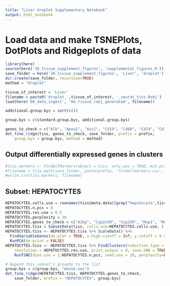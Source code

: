 ```yaml
---
title: "Liver droplet Supplementary Notebook"
output: html_notebook
---
```


# Load data and make TSNEPlots, DotPlots and Ridgeplots of data

```r
library(here)
source(here('30_tissue_supplement_figures', 'supplemental_figures.R'))
save_folder = here('30_tissue_supplement_figures', 'Liver', 'droplet')
dir.create(save_folder, recursive=TRUE)
method = "droplet"

tissue_of_interest = 'Liver'
filename = paste0('droplet_',tissue_of_interest, '_seurat_tiss.Robj')
load(here('00_data_ingest', '04_tissue_robj_generated', filename))

additional.group.bys = sort(c())

group.bys = c(standard.group.bys, additional.group.bys)

genes_to_check = c("Alb", "Apoa1", "Ass1", "Cd19", "Cd68", "Cd74", "Cd79a", "Cd79b", "Cdh1", "Clec4f", "Cxcr6", "Cyp2e1", "Cyp2f2", "Emr1", "Epcam", "Glul", "Gstp1", "Gulo", "Gzma", "Hal", "Hamp", "Il2rb", "Irf7", "Kdr", "Krt19", "Krt7", "Nkg7", "Nrp1", "Oat", "Oit3", "Pck1", "Pecam1", "Ptprc", "Serpina1c", "Ttr", "Ubb", "Zap70")
dot_tsne_ridge(tiss, genes_to_check, save_folder, prefix = prefix,
    group.bys = group.bys, method = method)
```

## Output differentially expressed genes in clusters

```r
#tiss.markers <- FindAllMarkers(object = tiss, only.pos = TRUE, min.pct = 0.25, thresh.use = 0.25)
#filename = file.path(save_folder, paste(prefix, 'findallmarkers.csv', sep='_'))
#write.csv(tiss.markers, filename)
```

## Subset: HEPATOCYTES

```r
HEPATOCYTES.cells.use = rownames(tiss@meta.data)[grep("hepatocyte",tiss@meta.data$cell_ontology_class)]
HEPATOCYTES.n.pcs = 8
HEPATOCYTES.res.use = 0.5
HEPATOCYTES.perplexity = 30
HEPATOCYTES.genes_to_check = c("A1bg", "Cyp2c69", "Cyp2d9", "Mup1", "Mup12", "Mup20", "Mup21", "Xist")
HEPATOCYTES.tiss = SubsetData(tiss, cells.use=HEPATOCYTES.cells.use, )
HEPATOCYTES.tiss <- HEPATOCYTES.tiss %>% ScaleData() %>% 
  FindVariableGenes(do.plot = TRUE, x.high.cutoff = Inf, y.cutoff = 0.5) %>%
  RunPCA(do.print = FALSE)
HEPATOCYTES.tiss <- HEPATOCYTES.tiss %>% FindClusters(reduction.type = "pca", dims.use = 1:HEPATOCYTES.n.pcs, 
    resolution = HEPATOCYTES.res.use, print.output = 0, save.SNN = TRUE) %>%
    RunTSNE(dims.use = 1:HEPATOCYTES.n.pcs, seed.use = 10, perplexity=HEPATOCYTES.perplexity)

# Append this subset's groupby to the list
group.bys = c(group.bys, "mouse.sex")
dot_tsne_ridge(HEPATOCYTES.tiss, HEPATOCYTES.genes_to_check,
    save_folder, prefix = "HEPATOCYTES", group.bys)

```